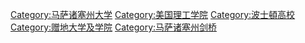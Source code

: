 {{Commons cat|Massachusetts Institute of Technology}}
{{Cat main}}

{{DEFAULTSORT:Massachusetts Institute of Technology}}
[[Category:马萨诸塞州大学|Category:马萨诸塞州大学]]
[[Category:美国理工学院|Category:美国理工学院]]
[[Category:波士頓高校|Category:波士頓高校]]
[[Category:赠地大学及学院|Category:赠地大学及学院]]
[[Category:马萨诸塞州剑桥|Category:马萨诸塞州剑桥]]